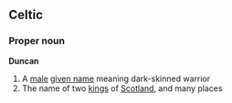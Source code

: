 ==Celtic==
===Proper noun===
{{wikipedia}}
'''Duncan'''
# A [[male]] [[given name]] meaning dark-skinned warrior
# The name of two [[king]]s of [[Scotland]], and many places